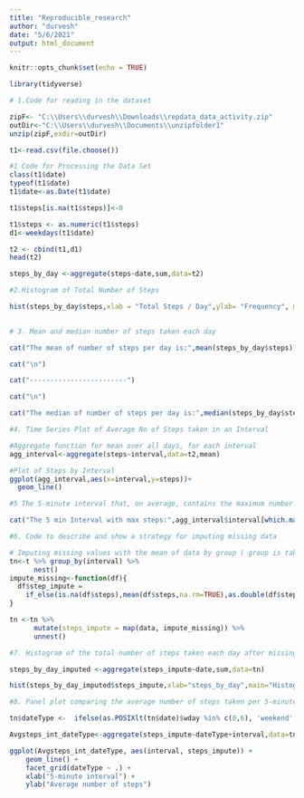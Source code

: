 ---
title: "Reproducible_research"
author: "durvesh"
date: "5/6/2021"
output: html_document
---

```{r setup, include=FALSE}
knitr::opts_chunk$set(echo = TRUE)
```

```{r cars,warning=FALSE}
library(tidyverse)

```

```{r}

# 1.Code for reading in the dataset

zipF<- "C:\\Users\\durvesh\\Downloads\\repdata_data_activity.zip"
outDir<-"C:\\Users\\durvesh\\Documents\\unzipfolder1"
unzip(zipF,exdir=outDir)

t1<-read.csv(file.choose())

```

```{r}
#1 Code for Processing the Data Set 
class(t1$date)
typeof(t1$date)
t1$date<-as.Date(t1$date)

t1$steps[is.na(t1$steps)]<-0

t1$steps <- as.numeric(t1$steps)
d1<-weekdays(t1$date)

t2 <- cbind(t1,d1)
head(t2)


```


```{r}
steps_by_day <-aggregate(steps~date,sum,data=t2)
```


```{r}
#2.Histogram of Total Number of Steps 

hist(steps_by_day$steps,xlab = "Total Steps / Day",ylab= "Frequency", main="Histogram of Total Steps / Day")
 
```


```{r}
# 3. Mean and median number of steps taken each day

cat("The mean of number of steps per day is:",mean(steps_by_day$steps))

cat("\n")

cat("------------------------")

cat("\n")

cat("The median of number of steps per day is:",median(steps_by_day$steps))


```


```{r}

#4. Time Series Plot of Average No of Steps taken in an Interval 

#Aggregate function for mean over all days, for each interval
agg_interval<-aggregate(steps~interval,data=t2,mean)

#Plot of Steps by Interval
ggplot(agg_interval,aes(x=interval,y=steps))+
  geom_line()

```

```{r}

#5 The 5-minute interval that, on average, contains the maximum number of steps

cat("The 5 min Interval with max steps:",agg_interval$interval[which.max(agg_interval$steps)])
```

```{r}
#6. Code to describe and show a strategy for imputing missing data

# Imputing missing values with the mean of data by group ( group is taken as Interval )
tn<-t %>% group_by(interval) %>% 
      nest()
impute_missing<-function(df){
  df$step_impute = 
    if_else(is.na(df$steps),mean(df$steps,na.rm=TRUE),as.double(df$steps))
}

tn <-tn %>% 
      mutate(steps_impute = map(data, impute_missing)) %>%
      unnest()

```


```{r}
#7. Histogram of the total number of steps taken each day after missing values are imputed

steps_by_day_imputed <-aggregate(steps_impute~date,sum,data=tn)

hist(steps_by_day_imputed$steps_impute,xlab="steps_by_day",main="Histogram with Mean Imputation of Steps")

```


```{r}
#8. Panel plot comparing the average number of steps taken per 5-minute interval across weekdays and weekends

tn$dateType <-  ifelse(as.POSIXlt(tn$date)$wday %in% c(0,6), 'weekend', 'weekday')

Avgsteps_int_dateType<-aggregate(steps_impute~dateType+interval,data=tn,mean)

ggplot(Avgsteps_int_dateType, aes(interval, steps_impute)) + 
    geom_line() + 
    facet_grid(dateType ~ .) +
    xlab("5-minute interval") + 
    ylab("Average number of steps")


```

